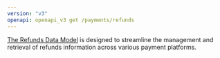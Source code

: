 ```yaml
---
version: "v3"
openapi: openapi_v3 get /payments/refunds
---
```


[The Refunds Data Model](https://docs.rootfi.dev/api-reference/payments/overview) is designed to streamline the management and retrieval of refunds information across various payment platforms.
